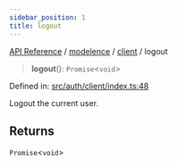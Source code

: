 ```yaml
---
sidebar_position: 1
title: logout
---
```


[API Reference](/api-reference/modelence/client/functions/../../../index) / [modelence](/api-reference/modelence/client/functions/../../index) / [client](/api-reference/modelence/client/functions/../index) / logout

> **logout**(): `Promise`\<`void`\>

Defined in: [src/auth/client/index.ts:48](https://github.com/modelence/modelence/blob/a0169301d3e95b3e412e0030d93641ad386443db/packages/modelence/src/auth/client/index.ts#L48)

Logout the current user.

## Returns

`Promise`\<`void`\>
